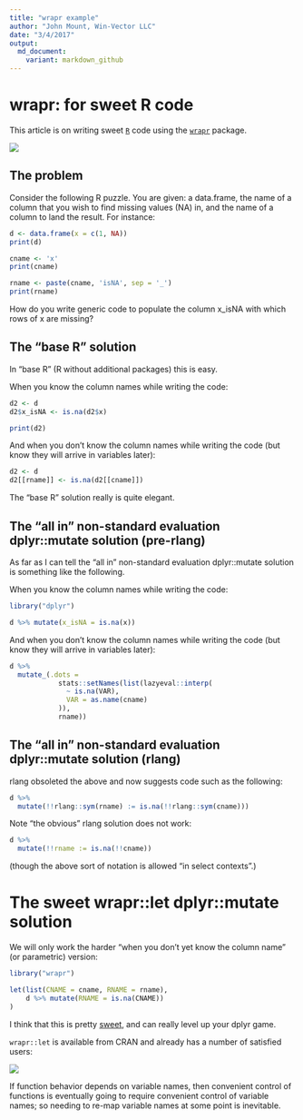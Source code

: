 ```yaml
---
title: "wrapr example"
author: "John Mount, Win-Vector LLC"
date: "3/4/2017"
output:
  md_document:
    variant: markdown_github
---
```



# wrapr: for sweet R code

This article is on writing sweet [`R`](https://cran.r-project.org) code using the [`wrapr`](https://CRAN.R-project.org/package=wrapr) package.

![](wraprs.png)

## The problem

Consider the following R puzzle. You are given: a data.frame, the name of a column that you wish to find missing values (NA) in, and the name of a column to land the result. For instance:

```r
d <- data.frame(x = c(1, NA))
print(d)
```

```r
cname <- 'x'
print(cname)
```

```r
rname <- paste(cname, 'isNA', sep = '_')
print(rname)
```

How do you write generic code to populate the column x_isNA with which rows of x are missing?

## The "base R" solution

In "base R" (R without additional packages) this is easy.

When you know the column names while writing the code:

```r
d2 <- d
d2$x_isNA <- is.na(d2$x)

print(d2)
```

And when you don't know the column names while writing the code (but know they will arrive in variables later):

```r
d2 <- d
d2[[rname]] <- is.na(d2[[cname]])
```

The "base R" solution really is quite elegant.


## The "all in" non-standard evaluation dplyr::mutate solution (pre-rlang)

As far as I can tell the "all in" non-standard evaluation dplyr::mutate solution is something like the following.

When you know the column names while writing the code:

```r
library("dplyr")

d %>% mutate(x_isNA = is.na(x))
```

And when you don't know the column names while writing the code (but know they will arrive in variables later):

```r
d %>%
  mutate_(.dots =
            stats::setNames(list(lazyeval::interp(
              ~ is.na(VAR),
              VAR = as.name(cname)
            )),
            rname))
```

## The "all in" non-standard evaluation dplyr::mutate solution (rlang)

rlang obsoleted the above and now suggests code such as the following:

```r
d %>%
  mutate(!!rlang::sym(rname) := is.na(!!rlang::sym(cname)))
```

Note "the obvious" rlang solution does not work:

```r
d %>%
  mutate(!!rname := is.na(!!cname))
```

(though the above sort of notation is allowed "in select contexts".)

# The sweet wrapr::let dplyr::mutate solution

We will only work the harder "when you don't yet know the column name" (or parametric) version:

```r
library("wrapr")

let(list(CNAME = cname, RNAME = rname),
    d %>% mutate(RNAME = is.na(CNAME))
)
```

I think that this is pretty [sweet](https://www.youtube.com/embed/nG9fXbhoPJE), and can really level up your dplyr game.

`wrapr::let` is available from CRAN and already has a number of satisfied users:

![](C1v_VNBXUAA8c7M.jpg-large.jpg)


If function behavior depends on variable names, then convenient control of functions is eventually going to require convenient control of variable names; so needing to re-map variable names at some point is inevitable.

